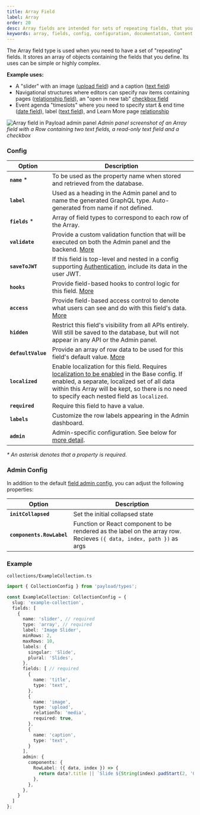 ```yaml
---
title: Array Field
label: Array
order: 20
desc: Array fields are intended for sets of repeating fields, that you define. Learn how to use array fields, see examples and options.
keywords: array, fields, config, configuration, documentation, Content Management System, cms, headless, javascript, node, react, express
---
```


<Banner >
  The Array field type is used when you need to have a set of "repeating" fields. It stores an array of objects containing the fields that you define. Its uses can be simple or highly complex.
</Banner>

**Example uses:**

- A "slider" with an image ([upload field](/docs/fields/upload)) and a caption ([text field](/docs/fields/text))
- Navigational structures where editors can specify nav items containing pages ([relationship field](/docs/fields/relationship)), an "open in new tab" [checkbox field](/docs/fields/checkbox)
- Event agenda "timeslots" where you need to specify start & end time ([date field](/docs/fields/date)), label ([text field](/docs/fields/text)), and Learn More page [relationship](/docs/fields/relationship)

![Array field in Payload admin panel](https://payloadcms.com/images/docs/fields/array.jpg)
*Admin panel screenshot of an Array field with a Row containing two text fields, a read-only text field and a checkbox*

### Config

| Option           | Description |
| ---------------- | ----------- |
| **`name`** *         | To be used as the property name when stored and retrieved from the database.  |
| **`label`**          | Used as a heading in the Admin panel and to name the generated GraphQL type. Auto-generated from name if not defined. |
| **`fields`** *       | Array of field types to correspond to each row of the Array. |
| **`validate`**       | Provide a custom validation function that will be executed on both the Admin panel and the backend. [More](/docs/fields/overview#validation) |
| **`saveToJWT`**      | If this field is top-level and nested in a config supporting [Authentication](/docs/authentication/config), include its data in the user JWT. |
| **`hooks`**          | Provide field-based hooks to control logic for this field. [More](/docs/fields/overview#field-level-hooks) |
| **`access`**         | Provide field-based access control to denote what users can see and do with this field's data. [More](/docs/fields/overview#field-level-access-control) |
| **`hidden`**         | Restrict this field's visibility from all APIs entirely. Will still be saved to the database, but will not appear in any API or the Admin panel. |
| **`defaultValue`**   | Provide an array of row data to be used for this field's default value. [More](/docs/fields/overview#default-values) |
| **`localized`**      | Enable localization for this field. Requires [localization to be enabled](/docs/configuration/localization) in the Base config. If enabled, a separate, localized set of all data within this Array will be kept, so there is no need to specify each nested field as `localized`. |
| **`required`**       | Require this field to have a value. |
| **`labels`**         | Customize the row labels appearing in the Admin dashboard. |
| **`admin`**        | Admin-specific configuration. See below for [more detail](#admin-config).                                                                                                                                  |

*\* An asterisk denotes that a property is required.*

### Admin Config

In addition to the default [field admin config](/docs/fields/overview#admin-config), you can adjust the following properties:

| Option                 | Description                     |
| ---------------------- | ------------------------------- |
| **`initCollapsed`**    | Set the initial collapsed state |
| **`components.RowLabel`**  | Function or React component to be rendered as the label on the array row. Recieves `({ data, index, path })` as args |


### Example

`collections/ExampleCollection.ts`
```ts
import { CollectionConfig } from 'payload/types';

const ExampleCollection: CollectionConfig = {
  slug: 'example-collection',
  fields: [
    {
      name: 'slider', // required
      type: 'array', // required
      label: 'Image Slider',
      minRows: 2,
      maxRows: 10,
      labels: {
        singular: 'Slide',
        plural: 'Slides',
      },
      fields: [ // required
        {
          name: 'title',
          type: 'text',
        },
        {
          name: 'image',
          type: 'upload',
          relationTo: 'media',
          required: true,
        },
        {
          name: 'caption',
          type: 'text',
        }
      ],
      admin: {
        components: {
          RowLabel: ({ data, index }) => {
            return data?.title || `Slide ${String(index).padStart(2, '0')}`;
          },
        },
      },
    }
  ]
};
```
